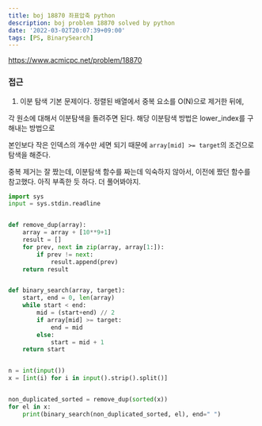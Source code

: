 ```yaml
---
title: boj 18870 좌표압축 python
description: boj problem 18870 solved by python
date: '2022-03-02T20:07:39+09:00'
tags: [PS, BinarySearch]
---
```


https://www.acmicpc.net/problem/18870

### 접근
1. 이분 탐색 기본 문제이다. 정렬된 배열에서 중복 요소를 O(N)으로 제거한 뒤에,

각 원소에 대해서 이분탐색을 돌려주면 된다. 해당 이분탐색 방법은 lower_index를 구해내는 방법으로

본인보다 작은 인덱스의 개수만 세면 되기 때문에 `array[mid] >= target`의 조건으로 탐색을 해준다.

중복 제거는 잘 짰는데, 이분탐색 함수를 짜는데 익숙하지 않아서, 이전에 짰던 함수를 참고했다. 아직 부족한 듯 하다. 더 풀어봐야지.

```python
import sys
input = sys.stdin.readline


def remove_dup(array):
    array = array + [10**9+1]
    result = []
    for prev, next in zip(array, array[1:]):
        if prev != next:
            result.append(prev)
    return result


def binary_search(array, target):
    start, end = 0, len(array)
    while start < end:
        mid = (start+end) // 2
        if array[mid] >= target:
            end = mid
        else:
            start = mid + 1
    return start


n = int(input())
x = [int(i) for i in input().strip().split()]


non_duplicated_sorted = remove_dup(sorted(x))
for el in x:
    print(binary_search(non_duplicated_sorted, el), end=" ")
```
